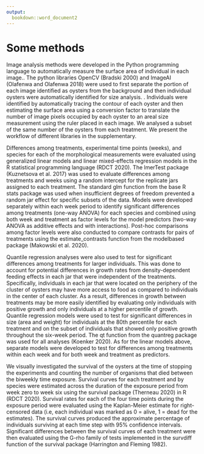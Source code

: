 ```yaml
---
output: 
  bookdown::word_document2
---
```


# Some methods

Image analysis methods were developed in the Python programming language to automatically measure the surface area of individual in each image.. The python libraries OpenCV (Bradski 2000) and ImageAI (Olafenwa and Olafenwa 2018) were used to first separate the portion of each image identified as oysters from the background and then individual oysters were automatically identified for size analysis. . Individuals were identified by automatically tracing the contour of each oyster and then estimating the surface area using a conversion factor to translate the number of image pixels occupied by each oyster to an areal size measurement using the ruler placed in each image. We analysed a subset of the same number of the oysters from each treatment. We present the workflow of different libraries in the supplementary.

Differences among treatments, experimental time points (weeks), and species for each of the morphological measurements were evaluated using generalized linear models and linear mixed-effects regression models in the R statistical programming language (RDCT 2020). The lmerTest package (Kuznetsova et al. 2017) was used to evaluate differences among treatments and weeks using a random intercept for the replicate jars assigned to each treatment.  The standard glm function from the base R stats package was used when insufficient degrees of freedom prevented a random jar effect for specific subsets of the data.  Models were developed separately within each week period to identify significant differences among treatments (one-way ANOVA) for each species and combined using both week and treatment as factor levels for the model predictors (two-way ANOVA as additive effects and with interactions).  Post-hoc comparisons among factor levels were also conducted to compare contrasts for pairs of treatments using the estimate_contrasts function from the modelbased package (Makowski et al. 2020). 

Quantile regression analyses were also used to test for significant differences among treatments for larger individuals.  This was done to account for potential differences in growth rates from density-dependent feeding effects in each jar that were independent of the treatments.  Specifically, individuals in each jar that were located on the periphery of the cluster of oysters may have more access to food as compared to individuals in the center of each cluster.  As a result, differences in growth between treatments may be more easily identified by evaluating only individuals with positive growth and only individuals at a higher percentile of growth.  Quantile regression models were used to test for significant differences in size (area and weight) for individuals at the 80th percentile for each treatment and on the subset of individuals that showed only positive growth throughout the six-week period.  The qt function from the quantreg package was used for all analyses (Koenker 2020).  As for the linear models above, separate models were developed to test for differences among treatments within each week and for both week and treatment as predictors.   

We visually investigated the survival of the oysters at the time of stopping the experiments and counting the number of organisms that died between the biweekly time exposure. Survival curves for each treatment and by species were estimated across the duration of the exposure period from week zero to week six using the survival package (Therneau 2020) in R (RDCT 2020). Survival rates for each of the four time points during the exposure period were evaluated using the Kaplan-Meier estimate for right-censored data (i.e, each individual was marked as 0 = alive, 1 = dead for the estimates). The survival curves produced the approximate percentage of individuals surviving at each time step with 95% confidence intervals. Significant differences between the survival curves of each treatment were then evaluated using the G-rho family of tests implemented in the survdiff function of the survival package (Harrington and Fleming 1982).
